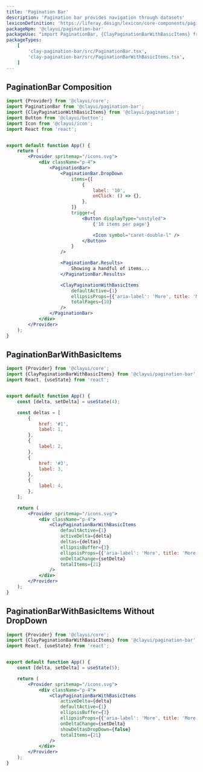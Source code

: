 ```yaml
---
title: 'Pagination Bar'
description: 'Pagination bar provides navigation through datasets'
lexiconDefinition: 'https://liferay.design/lexicon/core-components/pagination/'
packageNpm: '@clayui/pagination-bar'
packageUse: "import PaginationBar, {ClayPaginationBarWithBasicItems} from '@clayui/pagination-bar';"
packageTypes:
    [
        'clay-pagination-bar/src/PaginationBar.tsx',
        'clay-pagination-bar/src/PaginationBarWithBasicItems.tsx',
    ]
---
```


## PaginationBar Composition

```jsx preview
import {Provider} from '@clayui/core';
import PaginationBar from '@clayui/pagination-bar';
import {ClayPaginationWithBasicItems} from '@clayui/pagination';
import Button from '@clayui/button';
import Icon from '@clayui/icon';
import React from 'react';


export default function App() {
	return (
		<Provider spritemap="/icons.svg">
			<div className="p-4">
				<PaginationBar>
					<PaginationBar.DropDown
						items={[
							{
								label: '10',
								onClick: () => {},
							},
						]}
						trigger={
							<Button displayType="unstyled">
								{'10 items per page'}

								<Icon symbol="caret-double-l" />
							</Button>
						}
					/>

					<PaginationBar.Results>
						Showing a handful of items...
					</PaginationBar.Results>

					<ClayPaginationWithBasicItems
						defaultActive={1}
						ellipsisProps={{'aria-label': 'More', title: 'More'}}
						totalPages={10}
					/>
				</PaginationBar>
			</div>
		</Provider>
	);
}
```

## PaginationBarWithBasicItems

```jsx preview
import {Provider} from '@clayui/core';
import {ClayPaginationBarWithBasicItems} from '@clayui/pagination-bar';
import React, {useState} from 'react';


export default function App() {
	const [delta, setDelta] = useState(4);

	const deltas = [
		{
			href: '#1',
			label: 1,
		},
		{
			label: 2,
		},
		{
			href: '#3',
			label: 3,
		},
		{
			label: 4,
		},
	];

	return (
		<Provider spritemap="/icons.svg">
			<div className="p-4">
				<ClayPaginationBarWithBasicItems
					defaultActive={1}
					activeDelta={delta}
					deltas={deltas}
					ellipsisBuffer={3}
					ellipsisProps={{'aria-label': 'More', title: 'More'}}
					onDeltaChange={setDelta}
					totalItems={21}
				/>
			</div>
		</Provider>
	);
}
```

## PaginationBarWithBasicItems Without DropDown

```jsx preview
import {Provider} from '@clayui/core';
import {ClayPaginationBarWithBasicItems} from '@clayui/pagination-bar';
import React, {useState} from 'react';


export default function App() {
	const [delta, setDelta] = useState(5);

	return (
		<Provider spritemap="/icons.svg">
			<div className="p-4">
				<ClayPaginationBarWithBasicItems
					activeDelta={delta}
					defaultActive={1}
					ellipsisBuffer={3}
					ellipsisProps={{'aria-label': 'More', title: 'More'}}
					onDeltaChange={setDelta}
					showDeltasDropDown={false}
					totalItems={21}
				/>
			</div>
		</Provider>
	);
}
```
